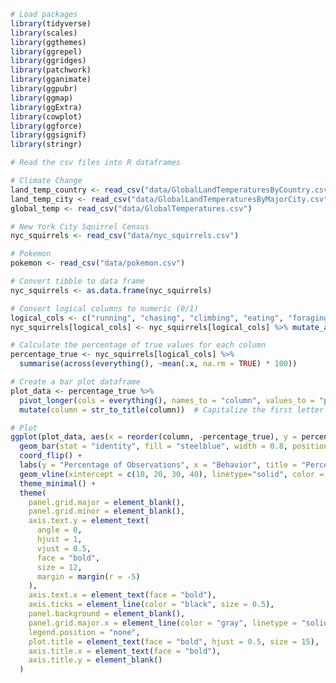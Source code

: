 ```r
# Load packages
library(tidyverse)
library(scales)
library(ggthemes)
library(ggrepel)
library(ggridges)
library(patchwork)
library(gganimate)
library(ggpubr)
library(ggmap)
library(ggExtra)
library(cowplot)
library(ggforce)
library(ggsignif)
library(stringr)

```


```r
# Read the csv files into R dataframes

# Climate Change
land_temp_country <- read_csv("data/GlobalLandTemperaturesByCountry.csv")
land_temp_city <- read_csv("data/GlobalLandTemperaturesByMajorCity.csv")
global_temp <- read_csv("data/GlobalTemperatures.csv")

# New York City Squirrel Census
nyc_squirrels <- read_csv("data/nyc_squirrels.csv")

# Pokemon
pokemon <- read_csv("data/pokemon.csv")
```

```r
# Convert tibble to data frame
nyc_squirrels <- as.data.frame(nyc_squirrels)

# Convert logical columns to numeric (0/1)
logical_cols <- c("running", "chasing", "climbing", "eating", "foraging")
nyc_squirrels[logical_cols] <- nyc_squirrels[logical_cols] %>% mutate_all(as.numeric)

# Calculate the percentage of true values for each column
percentage_true <- nyc_squirrels[logical_cols] %>% 
  summarise(across(everything(), ~mean(.x, na.rm = TRUE) * 100))

# Create a bar plot dataframe
plot_data <- percentage_true %>% 
  pivot_longer(cols = everything(), names_to = "column", values_to = "percentage_true") %>%
  mutate(column = str_to_title(column))  # Capitalize the first letter of each column title

# Plot
ggplot(plot_data, aes(x = reorder(column, -percentage_true), y = percentage_true, fill = column)) +
  geom_bar(stat = "identity", fill = "steelblue", width = 0.8, position = "identity") +
  coord_flip() +
  labs(y = "Percentage of Observations", x = "Behavior", title = "Percentage of Squirrels Exhibiting Various Behaviors") +
  geom_vline(xintercept = c(10, 20, 30, 40), linetype="solid", color = "black", size=0.2) +
  theme_minimal() +
  theme(
    panel.grid.major = element_blank(),
    panel.grid.minor = element_blank(),
    axis.text.y = element_text(
      angle = 0,
      hjust = 1,
      vjust = 0.5,
      face = "bold",
      size = 12,
      margin = margin(r = -5)
    ),
    axis.text.x = element_text(face = "bold"),
    axis.ticks = element_line(color = "black", size = 0.5),
    panel.background = element_blank(),
    panel.grid.major.x = element_line(color = "gray", linetype = "solid", size = 0.5),
    legend.position = "none",
    plot.title = element_text(face = "bold", hjust = 0.5, size = 15),
    axis.title.x = element_text(face = "bold"),
    axis.title.y = element_blank()
  )
```

